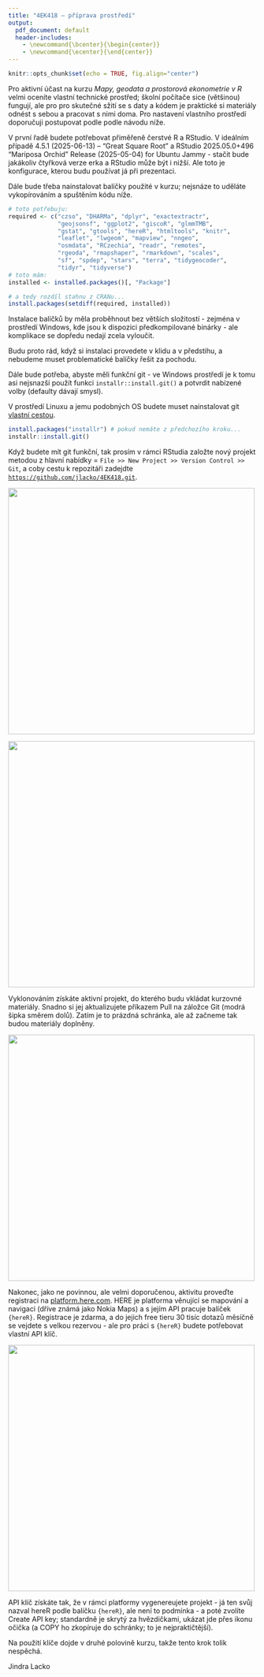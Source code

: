 ```yaml
---
title: "4EK418 – příprava prostředí"
output:
  pdf_document: default
  header-includes:
    - \newcommand{\bcenter}{\begin{center}}
    - \newcommand{\ecenter}{\end{center}}
---
```


```r
knitr::opts_chunk$set(echo = TRUE, fig.align="center")
```

Pro aktivní účast na kurzu *Mapy, geodata a prostorová ekonometrie v R* velmi oceníte vlastní technické prostřed; školní počítače sice (většinou) fungují, ale pro pro skutečné sžití se s daty a kódem je praktické si materiály odnést s sebou a pracovat s nimi doma. Pro nastavení vlastního prostředí doporučuji postupovat podle podle návodu níže.

V první řadě budete potřebovat přiměřeně čerstvé R a RStudio. V ideálním případě 4.5.1 (2025-06-13) -- "Great Square Root" a RStudio 2025.05.0+496 "Mariposa Orchid" Release (2025-05-04) for Ubuntu Jammy - stačit bude jakákoliv čtyřková verze erka a RStudio může být i nižší. Ale toto je konfigurace, kterou budu používat já při prezentaci.

Dále bude třeba nainstalovat balíčky použité v kurzu; nejsnáze to uděláte vykopírováním a spuštěním kódu níže.

```r
# toto potřebuju:
required <- c("czso", "DHARMa", "dplyr", "exactextractr",
              "geojsonsf", "ggplot2", "giscoR", "glmmTMB",
              "gstat", "gtools", "hereR", "htmltools", "knitr",
              "leaflet", "lwgeom", "mapview", "nngeo",
              "osmdata", "RCzechia", "readr", "remotes",
              "rgeoda", "rmapshaper", "rmarkdown", "scales",
              "sf", "spdep", "stars", "terra", "tidygeocoder",
              "tidyr", "tidyverse")
# toto mám:
installed <- installed.packages()[, "Package"]

# a tedy rozdíl stahnu z CRANu...
install.packages(setdiff(required, installed))
```

Instalace balíčků by měla proběhnout bez větších složitostí - zejména v prostředí Windows, kde jsou k dispozici předkompilované binárky - ale komplikace se dopředu nedají zcela vyloučit.

Budu proto rád, když si instalaci provedete v klidu a v předstihu, a nebudeme muset problematické balíčky řešit za pochodu. 

Dále bude potřeba, abyste měli funkční git - ve Windows prostředí je k tomu asi nejsnazší použít funkci `installr::install.git()` a potvrdit nabízené volby (defaulty dávají smysl).

V prostředí Linuxu a jemu podobných OS budete muset nainstalovat git [vlastní cestou](https://github.com/git-guides/install-git).

```r
install.packages("installr") # pokud nemáte z předchozího kroku...
installr::install.git() 
```

\newpage

Když budete mít git funkční, tak prosím v rámci RStudia založte nový projekt metodou z hlavní nabídky =  `File >> New Project >> Version Control >> Git`, a coby cestu k repozitáři zadejdte [`https://github.com/jlacko/4EK418.git`](https://github.com/jlacko/4EK418.git). 

\bcenter

![](images/new-project.png){width=500px}

![](images/clone-git.png){width=500px}

\ecenter

Vyklonováním získáte aktivní projekt, do kterého budu vkládat kurzovné materiály. Snadno si jej aktualizujete příkazem Pull na záložce Git (modrá šipka směrem dolů). Zatím je to prázdná schránka, ale až začneme tak budou materiály doplněny.

\bcenter

![](images/screenshot-git.png){width=500px}

\ecenter

\newpage

Nakonec, jako ne povinnou, ale velmi doporučenou, aktivitu proveďte registraci na [platform.here.com](https://platform.here.com/). HERE je platforma věnující se mapování a navigaci (dříve známá jako Nokia Maps) a s jejím API pracuje balíček `{hereR}`. Registrace je zdarma, a do jejich free tieru 30 tisíc dotazů měsíčně se vejdete s velkou rezervou - ale pro práci s `{hereR}` budete potřebovat vlastní API klíč.

\bcenter

![](images/create-api-key.png){width=500px}

\ecenter

API klíč získáte tak, že v rámci platformy vygenereujete projekt - já ten svůj nazval hereR podle balíčku `{hereR}`, ale není to podmínka - a poté zvolíte Create API key; standardně je skrytý za hvězdičkami, ukázat jde přes ikonu očička (a COPY ho zkopíruje do schránky; to je nejpraktičtější).

Na použití klíče dojde v druhé polovině kurzu, takže tento krok tolik nespěchá.

Jindra Lacko
